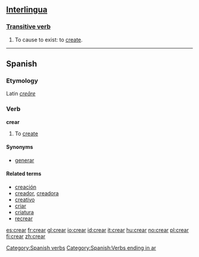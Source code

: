 ==[[Interlingua]]==
===[[Transitive verb]]===
# To cause to exist: to [[create]].

----

==Spanish==
===Etymology===
Latin ''[[creare|creāre]]''

===Verb===
'''crear'''

#To [[create]]

====Synonyms====
*[[generar]]

====Related terms====
*[[creación]]
*[[creador]], [[creadora]]
*[[creativo]]
*[[criar]]
*[[criatura]]
*[[recrear]]

[[Category:Spanish verbs]]

[[Category:Spanish:Verbs ending in ar]]

[[es:crear]]
[[fr:crear]]
[[gl:crear]]
[[io:crear]]
[[id:crear]]
[[it:crear]]
[[hu:crear]]
[[no:crear]]
[[pl:crear]]
[[fi:crear]]
[[zh:crear]]